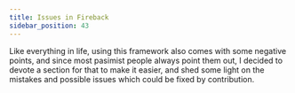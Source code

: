 ```yaml
---
title: Issues in Fireback
sidebar_position: 43
---
```


Like everything in life, using this framework also comes with some negative points,
and since most pasimist people always point them out, I decided
to devote a section for that to make it easier, and shed some light on
the mistakes and possible issues which could be fixed by contribution.